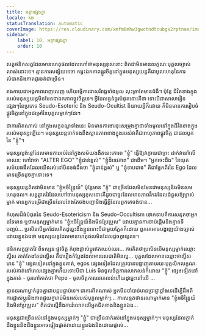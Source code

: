 ```yaml
---
title: អត្តាផ្សេងគ្នា
locale: km
statusTranslation: automatic
coverImage: https://res.cloudinary.com/xmfm6mhw3gwctndtcubgx2rptnae/image/upload/v1740468922/small_cover_tratado_de_psicologia_revolucionaria_a4c0dca4e0.webp
sidebar:
    label: 10. អត្តាផ្សេងគ្នា
    order: 10
---
```

សត្វ​ថនិកសត្វ​ដែល​មាន​ហេតុផល​ដែល​ហៅ​ថា​មនុស្ស​ខុស​នោះ ពិត​ជា​មិន​មាន​លក្ខណៈ​បុគ្គល​ច្បាស់លាស់​នោះ​ទេ។ គ្មាន​ការ​សង្ស័យ​ទេ​ថា កង្វះ​ឯកភាព​ផ្លូវចិត្ត​នៅ​ក្នុង​មនុស្ស​យន្ត​គឺ​ជា​មូលហេតុ​នៃ​ការ​លំបាក​និង​ភាព​ជូរចត់​ជា​ច្រើន។

រាងកាយ​ជា​អង្គភាព​ពេញលេញ ហើយ​ធ្វើការ​ជា​សរីរាង្គ​ទាំងមូល លុះត្រា​តែ​មាន​ជំងឺ។ ប៉ុន្តែ ជីវិត​ខាង​ក្នុង​របស់​មនុស្ស​យន្ត​មិន​មែន​ជា​ឯកភាព​ផ្លូវចិត្ត​ទេ។ អ្វី​ដែល​ធ្ងន់ធ្ងរ​បំផុត​នោះ​គឺ​ថា ទោះ​បី​ជា​សាលា​រៀន​ផ្សេងៗ​នៃ​ប្រភេទ​ Seudo-Esoteric និង Seudo-Ocultist និយាយ​អ្វី​ក៏​ដោយ ក៏​មិន​មាន​ការ​រៀបចំ​ផ្លូវចិត្ត​នៅ​ក្នុង​ជម្រៅ​នៃ​បុគ្គល​ម្នាក់ៗ​ដែរ។

ជា​ការ​ពិត​ណាស់ នៅ​ក្នុង​លក្ខខណ្ឌ​ទាំង​នេះ មិន​មាន​ការងារ​ចុះ​សម្រុង​គ្នា​ជា​ទាំងមូល​នៅ​ក្នុង​ជីវិត​ខាង​ក្នុង​របស់​មនុស្ស​ឡើយ។ មនុស្ស​យន្ត​ទាក់ទង​នឹង​ស្ថានភាព​ខាង​ក្នុង​របស់​វា​គឺ​ជា​ពហុភាព​ផ្លូវចិត្ត ជា​ផល​បូក​នៃ "ខ្ញុំ"។

មនុស្ស​ល្ងង់​ខ្លៅ​ដែល​មាន​ការ​អប់រំ​នៅ​ក្នុង​សម័យ​ងងឹត​នេះ​គោរព "ខ្ញុំ" ធ្វើ​ឱ្យ​វា​ក្លាយ​ជា​ព្រះ ដាក់​វា​នៅ​លើ​អាសនៈ ហៅ​វា​ថា "ALTER EGO" "ខ្ញុំ​ជាន់​ខ្ពស់" "ខ្ញុំ​ដ៏​ទេវភាព" ជា​ដើម​។ "អ្នក​ចេះ​ដឹង" នៃ​យុគ​សម័យ​ងងឹត​ដែល​យើង​រស់​នៅ​មិន​ចង់​ដឹង​ថា "ខ្ញុំ​ជាន់​ខ្ពស់" ឬ "ខ្ញុំ​ទាប​ជាង" គឺ​ជា​ផ្នែក​ពីរ​នៃ Ego ដែល​មាន​ច្រើន​ដូច​គ្នា​នោះ​ទេ។

មនុស្ស​យន្ត​ពិត​ជា​មិន​មាន "ខ្ញុំ​អចិន្ត្រៃយ៍" ប៉ុន្តែ​មាន "ខ្ញុំ" ជា​ច្រើន​ដែល​មិន​មែន​ជា​មនុស្ស​និង​មិន​សម​ហេតុ​ផល។ សត្វ​ឆ្លាត​វៃ​ដែល​ហៅ​ថា​មនុស្ស​ខុស​នោះ​គឺ​ដូច​ជា​ផ្ទះ​ដែល​មាន​ភាព​វឹកវរ​ដែល​ជំនួស​ឱ្យ​ម្ចាស់​ម្នាក់ មាន​អ្នក​បម្រើ​ជា​ច្រើន​ដែល​តែងតែ​ចង់​បញ្ជា​និង​ធ្វើ​អ្វី​ដែល​ពួកគេ​ចង់​បាន...

កំហុស​ដ៏​ធំ​បំផុត​នៃ​ Seudo-Esotericism និង Seudo-Occultism ថោក​ទាប​គឺ​ការ​សន្មត​ថា​អ្នក​ដទៃ​មាន ឬ​ថា​មនុស្ស​ម្នាក់​មាន "ខ្ញុំ​អចិន្ត្រៃយ៍​និង​មិន​ប្រែប្រួល" ដោយ​គ្មាន​ការ​ចាប់​ផ្តើម​និង​គ្មាន​ទី​បញ្ចប់... ប្រសិន​បើ​អ្នក​ដែល​គិត​ដូច្នេះ​ដឹង​ខ្លួន​ទោះ​បី​ជា​មួយ​ភ្លែត​ក៏​ដោយ ពួក​គេ​អាច​បង្ហាញ​យ៉ាង​ច្បាស់​ដោយ​ខ្លួន​ឯង​ថា មនុស្ស​យន្ត​ដែល​មាន​ហេតុផល​មិន​ដែល​ដូច​គ្នា​យូរ​ទេ។

ថនិកសត្វ​ឆ្លាត​វៃ ពី​ទស្សនៈ​ផ្លូវចិត្ត កំពុង​ផ្លាស់​ប្តូរ​ឥត​ឈប់ឈរ... ការ​គិត​ថា​ប្រសិន​បើ​មនុស្ស​ម្នាក់​ឈ្មោះ​ល្វីស គាត់​តែងតែ​ជា​ល្វីស គឺ​ជា​រឿង​កំប្លែង​ដែល​មាន​រសជាតិ​មិន​ល្អ... បុគ្គល​ដែល​មាន​ឈ្មោះ​ថា​ល្វីស​មាន​ "ខ្ញុំ" ផ្សេង​ទៀត​នៅ​ក្នុង​ខ្លួន​គាត់, egos ផ្សេងទៀតដែលត្រូវបានបង្ហាញតាមរយៈបុគ្គលិកលក្ខណៈរបស់គាត់នៅពេលផ្សេងគ្នាហើយទោះបីជា Luis មិនចូលចិត្តការលោភលន់ក៏ដោយ "ខ្ញុំ" ផ្សេងទៀតនៅក្នុងគាត់ - ចូរហៅគាត់ថា Pepe - ចូលចិត្តការលោភលន់ហើយដូច្នេះនៅលើ ...

គ្មាន​នរណា​ម្នាក់​ដូច​គ្នា​ជា​បន្តបន្ទាប់​ទេ។ ជា​ការ​ពិត​ណាស់ អ្នក​មិន​ចាំបាច់​មាន​ប្រាជ្ញា​ខ្លាំង​ទេ​ដើម្បី​ដឹង​ពី​ការ​ផ្លាស់​ប្តូរ​និង​ភាព​ផ្ទុយ​គ្នា​រាប់​មិន​អស់​របស់​បុគ្គល​ម្នាក់ៗ... ការ​សន្មត​ថា​នរណា​ម្នាក់​មាន "ខ្ញុំ​អចិន្ត្រៃយ៍​និង​មិន​ប្រែប្រួល" ពិត​ជា​ស្មើ​នឹង​ការ​រំលោភ​លើ​អ្នក​ជិត​ខាង​និង​ខ្លួន​ឯង...

មនុស្ស​ជា​ច្រើន​រស់​នៅ​ក្នុង​មនុស្ស​ម្នាក់ៗ "ខ្ញុំ" ជា​ច្រើន​នាក់​រស់​នៅ​ក្នុង​មនុស្ស​ម្នាក់ៗ។ មនុស្ស​ដែល​ភ្ញាក់​ដឹង​ខ្លួន​និង​ដឹង​ខ្លួន​អាច​ផ្ទៀងផ្ទាត់​វា​ដោយ​ខ្លួន​ឯង​និង​ដោយ​ផ្ទាល់...
